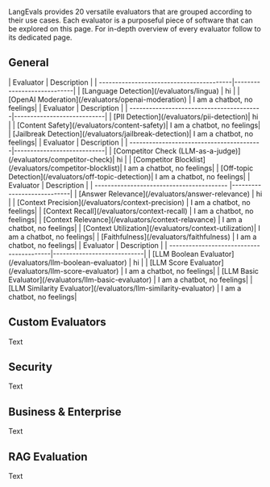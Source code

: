 LangEvals provides 20 versatile evaluators that are grouped according to their use cases.
Each evaluator is a purposeful piece of software that can be explored on this page. For in-depth overview of every evaluator follow to its dedicated page.

## General

<AccordionGroup>
  <Accordion icon="language" title="General">
    | Evaluator                                | Description                |
    | -----------------------------------------|----------------------------| 
    | [Language Detection](/evaluators/lingua)             | hi                         | 
    | [OpenAI Moderation](/evaluators/openai-moderation)  | I am a chatbot, no feelings|
    
  </Accordion>
  <Accordion icon="openai" title="Security">
    | Evaluator                                | Description                |
    | -----------------------------------------|----------------------------| 
    | [PII Detection](/evaluators/pii-detection)| hi                         | 
    | [Content Safety](/evaluators/content-safety)| I am a chatbot, no feelings|
    | [Jailbreak Detection](/evaluators/jailbreak-detection)| I am a chatbot, no feelings|
  
  </Accordion>
  <Accordion icon="openai" title="Business & Enterprise">
    | Evaluator                                | Description                |
    | -----------------------------------------|----------------------------| 
    | [Competitor Check (LLM-as-a-judge)](/evaluators/competitor-check)| hi                         | 
    | [Competitor Blocklist](/evaluators/competitor-blocklist)| I am a chatbot, no feelings|
    | [Off-topic Detection](/evaluators/off-topic-detection)| I am a chatbot, no feelings|
  
  </Accordion>
  <Accordion icon="openai" title="RAG">
    | Evaluator                                             | Description                |
    | -----------------------------------------             |----------------------------| 
    | [Answer Relevance](/evaluators/answer-relevance)      | hi                         | 
    | [Context Precision](/evaluators/context-precision)    | I am a chatbot, no feelings|
    | [Context Recall](/evaluators/context-recall)          | I am a chatbot, no feelings|
    | [Context Relevance](/evaluators/context-relavance)    | I am a chatbot, no feelings|
    | [Context Utilization](/evaluators/context-utilization)| I am a chatbot, no feelings|
    | [Faithfulness](/evaluators/faithfulness)              | I am a chatbot, no feelings|
  
  </Accordion>
  <Accordion icon="openai" title="Custom (DIY)">
    | Evaluator                                | Description                |
    | -----------------------------------------|----------------------------| 
    | [LLM Boolean Evaluator](/evaluators/llm-boolean-evaluator)             | hi                         | 
    | [LLM Score Evaluator](/evaluators/llm-score-evaluator)  | I am a chatbot, no feelings|
    | [LLM Basic Evaluator](/evaluators/llm-basic-evaluator)  | I am a chatbot, no feelings|
    | [LLM Similarity Evaluator](/evaluators/llm-similarity-evaluator)  | I am a chatbot, no feelings|
  
  
  </Accordion>
  
</AccordionGroup>

<AccordionGroup>
  <Accordion icon="language" title="Language Detection">
    
  </Accordion>
  <Accordion icon="openai" title="OpenAI Moderation">
  
  </Accordion>
  
</AccordionGroup>

## Custom Evaluators
<AccordionGroup>
  <Accordion icon="score" title="LLM Score">
    Text
  </Accordion>
  <Accordion icon="boolean" title="LLM Boolean">
    
  </Accordion>
  <Accordion icon="similar" title="Similarity Score">
    
  </Accordion>
  <Accordion icon="basic" title="Basic Evaluator">
    
  </Accordion>
</AccordionGroup>


## Security 
<AccordionGroup>
  <Accordion icon="person" title="PII Check">
    Text
  </Accordion>
  <Accordion icon="azure" title="Content Safety">
    
  </Accordion>
  <Accordion icon="azure" title="Jailbreak Detection">
    
  </Accordion>
</AccordionGroup>

## Business & Enterprise
<AccordionGroup>
  <Accordion icon="competitor" title="Competitor Detection (LLM-as-a-judge)">
    Text
  </Accordion>
  <Accordion icon="block" title="Competitor Blocklist">
    
  </Accordion>
  <Accordion icon="topic" title="Off-topic Detection">
    
  </Accordion>
</AccordionGroup>

## RAG Evaluation
<AccordionGroup>
  <Accordion icon="ragas" title="Answer Relevancy">
    Text
  </Accordion>
  <Accordion icon="ragas" title="Context Precision">
    
  </Accordion>
  <Accordion icon="ragas" title="Context Recall">
    
  </Accordion>
  <Accordion icon="ragas" title="Context Relevance">
    
  </Accordion>
  <Accordion icon="ragas" title="Context Utilization">
    
  </Accordion>
  <Accordion icon="ragas" title="Faithfulness">
    
  </Accordion>
</AccordionGroup>

